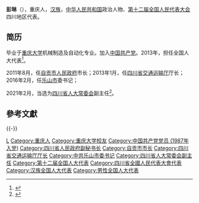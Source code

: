 '''彭琳'''（{{bd|1963年|6月||catIdx=Peng彭}}），重庆人，[[汉族|汉族]]，[[中华人民共和国|中华人民共和国]]政治人物、[[第十二届全国人民代表大会|第十二届全国人民代表大会]]四川地区代表。

== 简历 ==
毕业于[[重庆大学|重庆大学]]机械制造及自动化专业。加入[[中国共产党|中国共产党]]。2013年，担任全国人大代表<ref>{{cite news|title=全国人大代表信息-彭琳|url= http://210.82.31.1:8084/delegate/viewDelegate.action?dbid=122229|accessdate=2013-04-05|newspaper=全国人大网}}{{Dead link|date=2020年1月 |bot=InternetArchiveBot |fix-attempted=yes }}</ref>。

2011年8月，任[[自贡市人民政府|自贡市人民政府]]市长；2013年1月，任[[四川省交通运输厅|四川省交通运输厅]]厅长；2016年2月，任[[乐山市|乐山市]]委书记；

2021年2月，当选为[[四川省人大常委会|四川省人大常委会]]副主任<ref>{{cite news|title=王一宏、杨洪波、彭琳、宋朝华、王菲当选四川省人大常委会副主任|url=http://district.ce.cn/newarea/sddy/202102/02/t20210202_36283483.shtml|accessdate=2021-02-05|publisher=中国经济网|archive-date=2021-02-12|archive-url=https://web.archive.org/web/20210212153207/http://district.ce.cn/newarea/sddy/202102/02/t20210202_36283483.shtml|dead-url=no}}</ref>。

==參考文獻==
{{reflist}}
{{-}}
{{start box}}
{{s-ppo|cpc}}
{{s-before|[[唐坚|唐坚]]}}
{{s-title|[[中国共产党乐山市委员会|中国共产党乐山市委员会]]书记|2016年2月－2021年4月}}
{{s-after|[[马波_(1964年)|马波]]}}
{{s-gov|prc}}
{{s-before|[[高烽|高烽]]}}
{{s-title|[[四川省交通运输厅|四川省交通运输厅]]厅长|2013年1月－2016年2月}}
{{s-after|[[汪洋_(1969年)|汪洋]]}}
{{s-before|[[雷洪金|雷洪金]]}}
{{s-title|[[自贡市人民政府|自贡市人民政府]]市长|2011年8月－2013年1月}}
{{s-after|[[刘永湘|刘永湘]]}}
{{end box}}
{{中国政治人物小作品}}
{{四川省领导人}}
{{DEFAULTSORT:Peng彭}}
[[Category:彭姓|L]]
[[Category:重庆人|Category:重庆人]]
[[Category:重庆大学校友|Category:重庆大学校友]]
[[Category:中国共产党党员_(1987年入党)|Category:中国共产党党员 (1987年入党)]]
[[Category:四川省人民政府副秘书长|Category:四川省人民政府副秘书长]]
[[Category:自贡市市长|Category:自贡市市长]]
[[Category:四川省交通运输厅厅长|Category:四川省交通运输厅厅长]]
[[Category:中共乐山市委书记|Category:中共乐山市委书记]]
[[Category:四川省人大常委会副主任|Category:四川省人大常委会副主任]]
[[Category:第十二届全国人大代表|Category:第十二届全国人大代表]]
[[Category:四川省全國人民代表大會代表|Category:四川省全國人民代表大會代表]]
[[Category:汉族全国人大代表|Category:汉族全国人大代表]]
[[Category:男性全国人大代表|Category:男性全国人大代表]]
